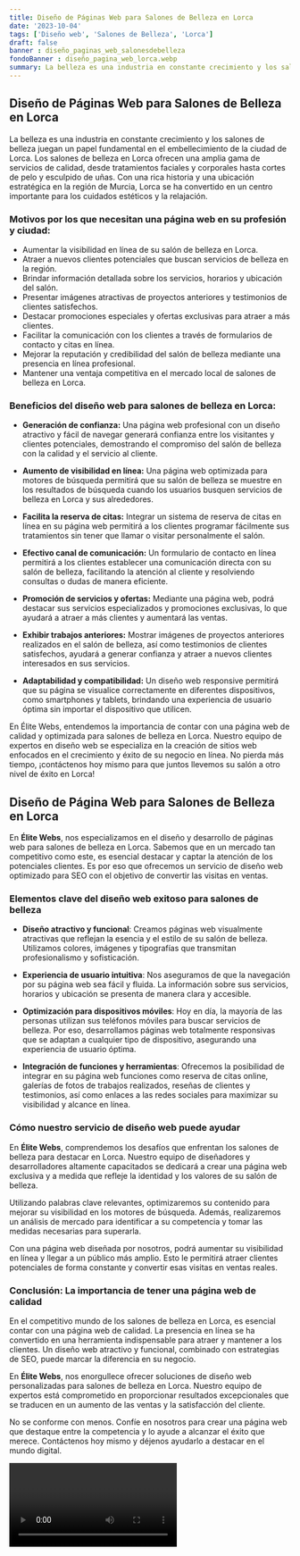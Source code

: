 ```yaml
---
title: Diseño de Páginas Web para Salones de Belleza en Lorca
date: '2023-10-04'
tags: ['Diseño web', 'Salones de Belleza', 'Lorca']
draft: false
banner : diseño_paginas_web_salonesdebelleza
fondoBanner : diseño_pagina_web_lorca.webp
summary: La belleza es una industria en constante crecimiento y los salones de belleza juegan un papel fundamental en el embellecimiento de la ciudad de Lorca. Los salones de belleza en Lorca ofrecen una amplia gama de servicios de calidad, desde tratamientos faciales y corporales hasta cortes de pelo y esculpido de uñas. Con una rica historia y una ubicación estratégica en la región de Murcia, Lorca se ha convertido en un centro importante para los cuidados estéticos y la relajación.
---
```


## **Diseño de Páginas Web para Salones de Belleza en Lorca**

La belleza es una industria en constante crecimiento y los salones de belleza juegan un papel fundamental en el embellecimiento de la ciudad de Lorca. Los salones de belleza en Lorca ofrecen una amplia gama de servicios de calidad, desde tratamientos faciales y corporales hasta cortes de pelo y esculpido de uñas. Con una rica historia y una ubicación estratégica en la región de Murcia, Lorca se ha convertido en un centro importante para los cuidados estéticos y la relajación.

### **Motivos por los que necesitan una página web en su profesión y ciudad:**

- Aumentar la visibilidad en línea de su salón de belleza en Lorca.
- Atraer a nuevos clientes potenciales que buscan servicios de belleza en la región.
- Brindar información detallada sobre los servicios, horarios y ubicación del salón.
- Presentar imágenes atractivas de proyectos anteriores y testimonios de clientes satisfechos.
- Destacar promociones especiales y ofertas exclusivas para atraer a más clientes.
- Facilitar la comunicación con los clientes a través de formularios de contacto y citas en línea.
- Mejorar la reputación y credibilidad del salón de belleza mediante una presencia en línea profesional.
- Mantener una ventaja competitiva en el mercado local de salones de belleza en Lorca.

### **Beneficios del diseño web para salones de belleza en Lorca:**

- **Generación de confianza:** Una página web profesional con un diseño atractivo y fácil de navegar generará confianza entre los visitantes y clientes potenciales, demostrando el compromiso del salón de belleza con la calidad y el servicio al cliente.

- **Aumento de visibilidad en línea:** Una página web optimizada para motores de búsqueda permitirá que su salón de belleza se muestre en los resultados de búsqueda cuando los usuarios busquen servicios de belleza en Lorca y sus alrededores.

- **Facilita la reserva de citas:** Integrar un sistema de reserva de citas en línea en su página web permitirá a los clientes programar fácilmente sus tratamientos sin tener que llamar o visitar personalmente el salón.

- **Efectivo canal de comunicación:** Un formulario de contacto en línea permitirá a los clientes establecer una comunicación directa con su salón de belleza, facilitando la atención al cliente y resolviendo consultas o dudas de manera eficiente.

- **Promoción de servicios y ofertas:** Mediante una página web, podrá destacar sus servicios especializados y promociones exclusivas, lo que ayudará a atraer a más clientes y aumentará las ventas.

- **Exhibir trabajos anteriores:** Mostrar imágenes de proyectos anteriores realizados en el salón de belleza, así como testimonios de clientes satisfechos, ayudará a generar confianza y atraer a nuevos clientes interesados en sus servicios.

- **Adaptabilidad y compatibilidad:** Un diseño web responsive permitirá que su página se visualice correctamente en diferentes dispositivos, como smartphones y tablets, brindando una experiencia de usuario óptima sin importar el dispositivo que utilicen.

En Élite Webs, entendemos la importancia de contar con una página web de calidad y optimizada para salones de belleza en Lorca. Nuestro equipo de expertos en diseño web se especializa en la creación de sitios web enfocados en el crecimiento y éxito de su negocio en línea. No pierda más tiempo, ¡contáctenos hoy mismo para que juntos llevemos su salón a otro nivel de éxito en Lorca!

<GifSeo />

<Cta />

## Diseño de Página Web para Salones de Belleza en Lorca

En **Élite Webs**, nos especializamos en el diseño y desarrollo de páginas web para salones de belleza en Lorca. Sabemos que en un mercado tan competitivo como este, es esencial destacar y captar la atención de los potenciales clientes. Es por eso que ofrecemos un servicio de diseño web optimizado para SEO con el objetivo de convertir las visitas en ventas.

### Elementos clave del diseño web exitoso para salones de belleza

- **Diseño atractivo y funcional**: Creamos páginas web visualmente atractivas que reflejan la esencia y el estilo de su salón de belleza. Utilizamos colores, imágenes y tipografías que transmitan profesionalismo y sofisticación.

- **Experiencia de usuario intuitiva**: Nos aseguramos de que la navegación por su página web sea fácil y fluida. La información sobre sus servicios, horarios y ubicación se presenta de manera clara y accesible.

- **Optimización para dispositivos móviles**: Hoy en día, la mayoría de las personas utilizan sus teléfonos móviles para buscar servicios de belleza. Por eso, desarrollamos páginas web totalmente responsivas que se adaptan a cualquier tipo de dispositivo, asegurando una experiencia de usuario óptima.

- **Integración de funciones y herramientas**: Ofrecemos la posibilidad de integrar en su página web funciones como reserva de citas online, galerías de fotos de trabajos realizados, reseñas de clientes y testimonios, así como enlaces a las redes sociales para maximizar su visibilidad y alcance en línea.

### Cómo nuestro servicio de diseño web puede ayudar

En **Élite Webs**, comprendemos los desafíos que enfrentan los salones de belleza para destacar en Lorca. Nuestro equipo de diseñadores y desarrolladores altamente capacitados se dedicará a crear una página web exclusiva y a medida que refleje la identidad y los valores de su salón de belleza.

Utilizando palabras clave relevantes, optimizaremos su contenido para mejorar su visibilidad en los motores de búsqueda. Además, realizaremos un análisis de mercado para identificar a su competencia y tomar las medidas necesarias para superarla.

Con una página web diseñada por nosotros, podrá aumentar su visibilidad en línea y llegar a un público más amplio. Esto le permitirá atraer clientes potenciales de forma constante y convertir esas visitas en ventas reales.

### Conclusión: La importancia de tener una página web de calidad

En el competitivo mundo de los salones de belleza en Lorca, es esencial contar con una página web de calidad. La presencia en línea se ha convertido en una herramienta indispensable para atraer y mantener a los clientes. Un diseño web atractivo y funcional, combinado con estrategias de SEO, puede marcar la diferencia en su negocio.

En **Élite Webs**, nos enorgullece ofrecer soluciones de diseño web personalizadas para salones de belleza en Lorca. Nuestro equipo de expertos está comprometido en proporcionar resultados excepcionales que se traducen en un aumento de las ventas y la satisfacción del cliente.

No se conforme con menos. Confíe en nosotros para crear una página web que destaque entre la competencia y lo ayude a alcanzar el éxito que merece. Contáctenos hoy mismo y déjenos ayudarlo a destacar en el mundo digital.

<Video />

<CtaBot job='Salones de Belleza' city='Lorca'/>

<Gmaps query='Lorca+españa+maps' />